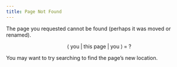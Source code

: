 ```yaml
---
title: Page Not Found
---
```


The page you requested cannot be found (perhaps it was moved or renamed).

$$
\begin{equation*}
   \langle \;\text{you}\;|\;\text{this page}\;|\;\text{you}\;\rangle \;= \;\text{?}
\end{equation*}
$$

You may want to try searching to find the page's new location.
